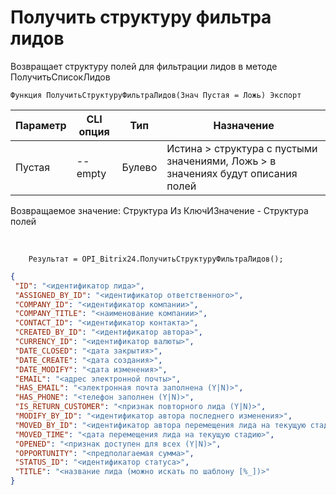 ﻿---
sidebar_position: 7
---


# Получить структуру фильтра лидов
 Возвращает структуру полей для фильтрации лидов в методе ПолучитьСписокЛидов



`Функция ПолучитьСтруктуруФильтраЛидов(Знач Пустая = Ложь) Экспорт`

  | Параметр | CLI опция | Тип | Назначение |
  |-|-|-|-|
  | Пустая | --empty | Булево | Истина > структура с пустыми значениями, Ложь > в значениях будут описания полей |

  
  Возвращаемое значение:   Структура Из КлючИЗначение - Структура полей

<br/>




```bsl title="Пример кода"
    Результат = OPI_Bitrix24.ПолучитьСтруктуруФильтраЛидов();
```
    



```json title="Результат"
{
 "ID": "<идентификатор лида>",
 "ASSIGNED_BY_ID": "<идентификатор ответственного>",
 "COMPANY_ID": "<идентификатор компании>",
 "COMPANY_TITLE": "<наименование компании>",
 "CONTACT_ID": "<идентификатор контакта>",
 "CREATED_BY_ID": "<идентификатор автора>",
 "CURRENCY_ID": "<идентификатор валюты>",
 "DATE_CLOSED": "<дата закрытия>",
 "DATE_CREATE": "<дата создания>",
 "DATE_MODIFY": "<дата изменения>",
 "EMAIL": "<адрес электронной почты>",
 "HAS_EMAIL": "<электронная почта заполнена (Y|N)>",
 "HAS_PHONE": "<телефон заполнен (Y|N)>",
 "IS_RETURN_CUSTOMER": "<признак повторного лида (Y|N)>",
 "MODIFY_BY_ID": "<идентификатор автора последнего изменения>",
 "MOVED_BY_ID": "<идентификатор автора перемещения лида на текущую стадию>",
 "MOVED_TIME": "<дата перемещения лида на текущую стадию>",
 "OPENED": "<признак доступен для всех (Y|N)>",
 "OPPORTUNITY": "<предполагаемая сумма>",
 "STATUS_ID": "<идентификатор статуса>",
 "TITLE": "<название лида (можно искать по шаблону [%_])>"
}
```
